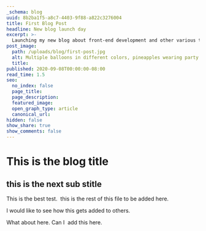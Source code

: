 ```yaml
---
_schema: blog
uuid: 8b2ba1f5-a8c7-4403-9f88-a822c3276004
title: First Blog Post
headline: New blog launch day
excerpt: >-
  Launching my new blog about front-end development and other various topics for developers and web-site publishers.
post_image:
  path: /uploads/blog/first-post.jpg
  alt: Multiple balloons in different colors, pineapples wearing party hats, and sunglasses.
  title:
published: 2020-09-08T00:00:00-08:00
read_time: 1.5
seo:
  no_index: false
  page_title:
  page_description:
  featured_image:
  open_graph_type: article
  canonical_url:
hidden: false
show_share: true
show_comments: false
---
```

# This is the blog title

## this is the next sub stitle

This is the best test. <Link label="testing" link="/test"/>&nbsp;this is the rest of this file to be added here.

I would like to see how this gets added to others.

What about here. Can I <Link label="super" link="/blah"/>&nbsp;add this here.
